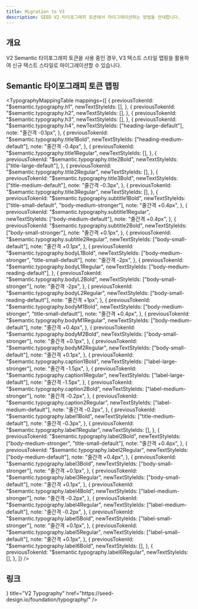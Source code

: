 ```yaml
---
title: Migration to V3
description: SEED V2 타이포그래피 토큰에서 마이그레이션하는 방법을 안내합니다.
---
```



## 개요

V2 Semantic 타이포그래피 토큰을 사용 중인 경우, V3 텍스트 스타일 맵핑을 활용하여 신규 텍스트 스타일로 마이그레이션할 수 있습니다.

## Semantic 타이포그래피 토큰 맵핑

<TypographyMappingTable
  mappings={[
    {
      previousTokenId: "$semantic.typography.h1",
      newTextStyleIds: [],
    },
    {
      previousTokenId: "$semantic.typography.h2",
      newTextStyleIds: [],
    },
    {
      previousTokenId: "$semantic.typography.h3",
      newTextStyleIds: [],
    },
    {
      previousTokenId: "$semantic.typography.h4",
      newTextStyleIds: ["heading-large-default"],
      note: "줄간격 -0.1px",
    },
    {
      previousTokenId: "$semantic.typography.title1Bold",
      newTextStyleIds: ["heading-medium-default"],
      note: "줄간격 -0.4px",
    },
    {
      previousTokenId: "$semantic.typography.title1Regular",
      newTextStyleIds: [],
    },
    {
      previousTokenId: "$semantic.typography.title2Bold",
      newTextStyleIds: ["title-large-default"],
    },
    {
      previousTokenId: "$semantic.typography.title2Regular",
      newTextStyleIds: [],
    },
    {
      previousTokenId: "$semantic.typography.title3Bold",
      newTextStyleIds: ["title-medium-default"],
      note: "줄간격 -0.3px",
    },
    {
      previousTokenId: "$semantic.typography.title3Regular",
      newTextStyleIds: [],
    },
    {
      previousTokenId: "$semantic.typography.subtitle1Bold",
      newTextStyleIds: ["title-small-default", "body-medium-stronger"],
      note: "줄간격 +0.4px",
    },
    {
      previousTokenId: "$semantic.typography.subtitle1Regular",
      newTextStyleIds: ["body-medium-default"],
      note: "줄간격 +0.4px",
    },
    {
      previousTokenId: "$semantic.typography.subtitle2Bold",
      newTextStyleIds: ["body-small-stronger"],
      note: "줄간격 +0.1px",
    },
    {
      previousTokenId: "$semantic.typography.subtitle2Regular",
      newTextStyleIds: ["body-small-default"],
      note: "줄간격 +0.1px",
    },
    {
      previousTokenId: "$semantic.typography.bodyL1Bold",
      newTextStyleIds: ["body-medium-stronger", "title-small-default"],
      note: "줄간격 -2px",
    },
    {
      previousTokenId: "$semantic.typography.bodyL1Regular",
      newTextStyleIds: ["body-medium-reading-default"],
    },
    {
      previousTokenId: "$semantic.typography.bodyL2Bold",
      newTextStyleIds: ["body-small-stronger"],
      note: "줄간격 -2px",
    },
    {
      previousTokenId: "$semantic.typography.bodyL2Regular",
      newTextStyleIds: ["body-small-reading-default"],
      note: "줄간격 +1px",
    },
    {
      previousTokenId: "$semantic.typography.bodyM1Bold",
      newTextStyleIds: ["body-medium-stronger", "title-small-default"],
      note: "줄간격 +0.4px",
    },
    {
      previousTokenId: "$semantic.typography.bodyM1Regular",
      newTextStyleIds: ["body-medium-default"],
      note: "줄간격 +0.4px",
    },
    {
      previousTokenId: "$semantic.typography.bodyM2Bold",
      newTextStyleIds: ["body-small-stronger"],
      note: "줄간격 +0.1px",
    },
    {
      previousTokenId: "$semantic.typography.bodyM2Regular",
      newTextStyleIds: ["body-small-default"],
      note: "줄간격 +0.1px",
    },
    {
      previousTokenId: "$semantic.typography.caption1Bold",
      newTextStyleIds: ["label-large-stronger"],
      note: "줄간격 -1.5px",
    },
    {
      previousTokenId: "$semantic.typography.caption1Regular",
      newTextStyleIds: ["label-large-default"],
      note: "줄간격 -1.5px",
    },
    {
      previousTokenId: "$semantic.typography.caption2Bold",
      newTextStyleIds: ["label-medium-stronger"],
      note: "줄간격 -0.2px",
    },
    {
      previousTokenId: "$semantic.typography.caption2Regular",
      newTextStyleIds: ["label-medium-default"],
      note: "줄간격 -0.2px",
    },
    {
      previousTokenId: "$semantic.typography.label1Bold",
      newTextStyleIds: ["title-medium-default"],
      note: "줄간격 -0.3px",
    },
    {
      previousTokenId: "$semantic.typography.label1Regular",
      newTextStyleIds: [],
    },
    {
      previousTokenId: "$semantic.typography.label2Bold",
      newTextStyleIds: ["body-medium-stronger", "title-small-default"],
      note: "줄간격 +0.4px",
    },
    {
      previousTokenId: "$semantic.typography.label2Regular",
      newTextStyleIds: ["body-medium-default"],
      note: "줄간격 +0.4px",
    },
    {
      previousTokenId: "$semantic.typography.label3Bold",
      newTextStyleIds: ["body-small-stronger"],
      note: "줄간격 +0.1px",
    },
    {
      previousTokenId: "$semantic.typography.label3Regular",
      newTextStyleIds: ["body-small-default"],
      note: "줄간격 +0.1px",
    },
    {
      previousTokenId: "$semantic.typography.label4Bold",
      newTextStyleIds: ["label-medium-stronger"],
      note: "줄간격 -0.2px",
    },
    {
      previousTokenId: "$semantic.typography.label4Regular",
      newTextStyleIds: ["label-medium-default"],
      note: "줄간격 -0.2px",
    },
    {
      previousTokenId: "$semantic.typography.label5Bold",
      newTextStyleIds: ["label-small-stronger"],
      note: "줄간격 +0.1px",
    },
    {
      previousTokenId: "$semantic.typography.label5Regular",
      newTextStyleIds: ["label-small-default"],
      note: "줄간격 +0.1px",
    },
    {
      previousTokenId: "$semantic.typography.label6Bold",
      newTextStyleIds: [],
    },
    {
      previousTokenId: "$semantic.typography.label6Regular",
      newTextStyleIds: [],
    },
  ]}
/>

## 링크

<Cards>
  <Card
    icon={<TypeIcon />}
    title="V2 Typography"
    href="https://seed-design.io/foundation/typography/"
  />
</Cards>
